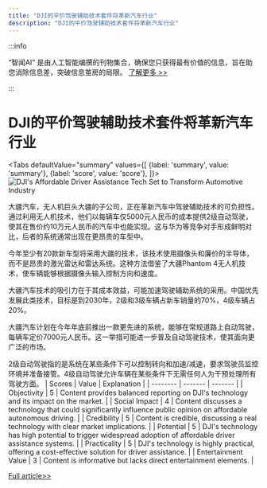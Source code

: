 ```yaml
---
title: "DJI的平价驾驶辅助技术套件将革新汽车行业"
description: "DJI的平价驾驶辅助技术套件将革新汽车行业"
---
```



:::info

“智闻AI“ 是由人工智能编撰的刊物集合，确保您只获得最有价值的信息，旨在助您消除信息差，突破信息茧房的局限。  [了解更多 >>](/)

:::

# DJI的平价驾驶辅助技术套件将革新汽车行业


<Tabs
	defaultValue="summary"
	values={[
	{label: 'summary', value: 'summary'},
	{label: 'score', value: 'score'},
]}>
<TabItem value="summary">
<img
  src="https://image.informedainews.com/2024/06/06/Te-9yK-1717675972-0.jpg"
  alt="DJI's Affordable Driver Assistance Tech Set to Transform Automotive Industry"
/>



大疆汽车，无人机巨头大疆的子公司，正在革新汽车中驾驶辅助技术的可负担性。通过利用无人机技术，他们以每辆车仅5000元人民币的成本提供2级自动驾驶，使其在售价约10万元人民币的汽车中也能实现。这与华为等竞争对手形成鲜明对比，后者的系统通常出现在更昂贵的车型中。

今年至少有20款新车型将采用大疆的技术，该技术使用摄像头和廉价的半导体，而不是昂贵的激光雷达和雷达系统。这种方法借鉴了大疆Phantom 4无人机技术，使车辆能够根据摄像头输入控制方向和速度。

大疆汽车技术的吸引力在于其成本效益，可能加速驾驶辅助系统的采用。中国优先发展此类技术，目标是到2030年，2级和3级车辆占新车销量的70%，4级车辆占20%。

大疆汽车计划在今年年底前推出一款更先进的系统，能够在常规道路上自动驾驶，每辆车定价7000元人民币。这一举措可能进一步普及自动驾驶技术，使其面向更广泛的市场。

2级自动驾驶指的是系统在某些条件下可以控制转向和加速/减速，要求驾驶员监控环境并准备接管。4级自动驾驶允许车辆在某些条件下无需任何人为干预处理所有驾驶方面。
</TabItem>
<TabItem value="score">
	| Scores     | Value   | Explanation |
	| -------- | ------- | ------- |
	| Objectivity  | 5    | Content provides balanced reporting on DJI's technology and its impact on the market.    |
	| Social Impact | 4     | Content discusses a technology that could significantly influence public opinion on affordable autonomous driving.    |
	| Credibility    | 5    | Content is credible, discussing a real technology with clear market implications.    |
	| Potential    | 5    | DJI's technology has high potential to trigger widespread adoption of affordable driver assistance systems.    |
	| Practicality    | 5    | DJI's technology is highly practical, offering a cost-effective solution for driver assistance.    |
	| Entertainment Value    | 3    | Content is informative but lacks direct entertainment elements.    |
</TabItem>
</Tabs>

[Full article>>](https://asia.nikkei.com/Business/Automobiles/DJI-drone-tech-helps-Chinese-carmakers-offer-affordable-driver-assist)

